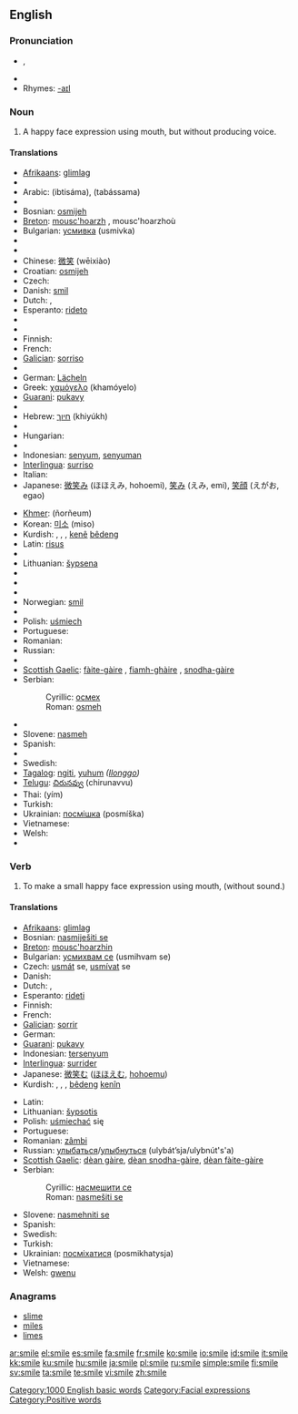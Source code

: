 ==English==

{{rank|afterwards|horses|wonder|706|smile|walk|places|simple}}

===Pronunciation===
* {{IPA|/smaɪl/}}, {{SAMPA|/smaIl/}}
* {{audio|en-us-smile.ogg|Audio (US)}}
* Rhymes: [[Rhymes:English:-aɪl|-aɪl]]

===Noun===
{{en-noun}}

# A happy face expression using mouth, but without producing voice.

====Translations====
{{top}}
* [[Afrikaans]]: [[glimlag]]
* {{trreq|Albanian}}
* Arabic: {{Arab|[[ابتسامة]]}} (ibtisáma), {{Arab|[[تبسم]]}} (tabássama)
* {{trreq|Armenian}}
* Bosnian: [[osmijeh]] {{m}}
* [[Breton]]: [[mousc'hoarzh]] {{m}}, mousc'hoarzhoù {{p}}
* Bulgarian: [[усмивка]] (usmivka) {{f}}
* {{trreq|Burmese}}
* {{trreq|Catalan}}
* Chinese: [[微笑]] (wēixiào)
* Croatian: [[osmijeh]] {{m}}
* Czech: {{t-|cs|úsměv|m}}
* Danish: [[smil]] {{c}}
* Dutch: {{t+|nl|glimlach|m}}, {{t+|nl|lach}}
* Esperanto: [[rideto]]
* {{trreq|Estonian}}
* {{trreq|Faroese}}
* Finnish: {{t+|fi|hymy}}
* French: {{t+|fr|sourire|m}}
* [[Galician]]: [[sorriso]] {{m}}
* {{trreq|Georgian}}
* German: [[Lächeln]] {{n}}
* Greek: [[χαμόγελο]] {{n}} (khamóyelo)
* [[Guarani]]: [[pukavy]]
* {{trreq|Gujarati}}
* Hebrew: [[חיוך]] (khiyúkh)
* {{trreq|Hindi}}
* Hungarian: {{t+|hu|mosoly}}
* {{trreq|Icelandic}}
* Indonesian: [[senyum]], [[senyum|senyuman]]
* [[Interlingua]]: [[surriso]]
* Italian: {{t+|it|sorriso|m}}
* Japanese: [[微笑み]] (ほほえみ, hohoemi), [[笑み]] (えみ, emi), [[笑顔]] (えがお, egao)
{{mid}}
* [[Khmer]]: {{KMchar|[[ញញឹម]]}} (ñorñeum)
* Korean: [[미소]] (miso)
* Kurdish: {{t|ku|bişir}} {{f}}, {{t|ku|girrnij}} {{f}}, {{t|ku|bişkurr}} {{f}}, [[ken]]ê [[bêdeng]] {{m}}
* Latin: [[risus]] {{f}}
* {{trreq|Latvian}}
* Lithuanian: [[šypsena]]
* {{trreq|Maltese}}
* {{trreq|Maori}}
* {{trreq|Mongolian}}
* Norwegian: [[smil]] {{n}}
* {{trreq|Persian}}
* Polish: [[uśmiech]] {{m}}
* Portuguese: {{t+|pt|sorriso|m}}
* Romanian: {{t-|ro|zâmbet|n}}
* Russian: {{t+|ru|улыбка|f|tr=ulýbka|sc=Cyrl}}
* {{trreq|Sanskrit}}
* [[Scottish Gaelic]]: [[fàite-gàire]] {{f}}, [[fiamh-ghàire]] {{m}}, [[snodha-gàire]] {{m}}
* Serbian:
*: Cyrillic: [[осмех]] {{m}}
*: Roman: [[osmeh]] {{m}}
* {{trreq|Slovak}}
* Slovene: [[nasmeh]] {{m}}
* Spanish: {{t-|es|sonrisa|f}}
* {{trreq|Swahili}}
* Swedish: {{t+|sv|leende|n}}
* [[Tagalog]]: [[ngiti]], [[yuhum]] ''([[Ilonggo]])''
* [[Telugu]]: [[చిరునవ్వు]] (chirunavvu)
* Thai: {{THchar|[[ยิ้ม]]}} (yím)
* Turkish: {{t-|tr|gülüş}}
* Ukrainian: [[посмішка]] (posmíška) {{f}}
* Vietnamese: {{t+|vi|cười|xs=Vietnamese}}
* Welsh: {{t-|cy|gwên|xs=Welsh}}
* {{trreq|Yiddish}}
{{bottom}}

===Verb===
{{en-verb|smil|ing}}

# To make a small happy face expression using mouth, (without sound.)

====Translations====
{{top}}
* [[Afrikaans]]: [[glimlag]]
* Bosnian: [[nasmiješiti se]]
* [[Breton]]: [[mousc'hoarzhin]]
* Bulgarian: [[усмихвам|усмихвам се]] (usmihvam se)
* Czech: [[usmát]] se, [[usmívat]] se
* Danish: {{t-|da|smile}}
* Dutch: {{t+|nl|glimlachen}}, {{t-|nl|smuilen}}
* Esperanto: [[rideti]]
* Finnish: {{t+|fi|hymyillä}}
* French: {{t+|fr|sourire}}
* [[Galician]]: [[sorrir]]
* German: {{t+|de|lächeln}}
* [[Guarani]]: [[pukavy]]
* Indonesian: [[senyum|tersenyum]]
* [[Interlingua]]: [[surrider]]
* Japanese: [[微笑む]] ([[ほほえむ]], [[hohoemu]])
* Kurdish: {{t|ku|bişirîn}}, {{t|ku|girrnijîn}}, {{t|ku|bişkurrîn}} {{f}}, [[bêdeng]] [[kenîn]]
{{mid}}
* Latin: {{t-|la|subridere|alt=subrīdēre}}
* Lithuanian: [[šypsotis]]
* Polish: [[uśmiechać]] się
* Portuguese: {{t+|pt|sorrir}}
* Romanian: [[zâmbi]]
* Russian: [[улыбаться]]/[[улыбнуться]] (ulybát’sja/ulybnút's'a)
* [[Scottish Gaelic]]: [[dèan gàire]], [[dèan snodha-gàire]], [[dèan fàite-gàire]]
* Serbian:
*: Cyrillic: [[насмешити се]]
*: Roman: [[nasmešiti se]]
* Slovene: [[nasmehniti se]]
* Spanish: {{t-|es|sonreír}}
* Swedish: {{t+|sv|le}}
* Turkish: {{t-|tr|gülümsemek}}
* Ukrainian: [[посміхатися]] (posmikhatysja)
* Vietnamese: {{t+|vi|cười|xs=Vietnamese}}
* Welsh: [[gwenu]]
{{bottom}}

===Anagrams===
* [[slime]]
* [[miles]]
* [[limes]]

[[Category:1000 English basic words]]
[[Category:Facial expressions]]
[[Category:Positive words]]

[[ar:smile]]
[[el:smile]]
[[es:smile]]
[[fa:smile]]
[[fr:smile]]
[[ko:smile]]
[[io:smile]]
[[id:smile]]
[[it:smile]]
[[kk:smile]]
[[ku:smile]]
[[hu:smile]]
[[ja:smile]]
[[pl:smile]]
[[ru:smile]]
[[simple:smile]]
[[fi:smile]]
[[sv:smile]]
[[ta:smile]]
[[te:smile]]
[[vi:smile]]
[[zh:smile]]